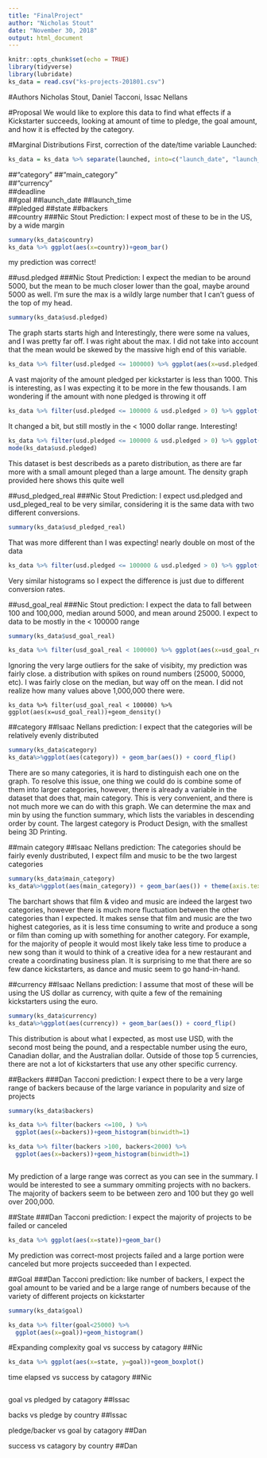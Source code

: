 ```yaml
---
title: "FinalProject"
author: "Nicholas Stout"
date: "November 30, 2018"
output: html_document
---
```


```r
knitr::opts_chunk$set(echo = TRUE)
library(tidyverse)
library(lubridate)
ks_data = read.csv("ks-projects-201801.csv")
```
#Authors
Nicholas Stout, Daniel Tacconi, Issac Nellans

#Proposal
We would like to explore this data to find what effects if a Kickstarter succeeds, looking at amount of time to pledge, the goal amount, and how it is effected by the category.

#Marginal Distributions
First, correction of the date/time variable Launched:
```r
ks_data = ks_data %>% separate(launched, into=c("launch_date", "launch_time"), sep = " ")# %>% mutate(launch_date = ymd(launch_date), deadline = ymd(deadline), ID = as.factor(ID))
```
##"category"
##"main_category"    
##"currency"         
##deadline       
##goal
##launch_date
##launch_time    
##pledged
##state
##backers        
##country
###Nic Stout
Prediction: I expect most of these to be in the US, by a wide margin
```r
summary(ks_data$country)
ks_data %>% ggplot(aes(x=country))+geom_bar()
```

my prediction was correct!

##usd.pledged
###Nic Stout
Prediction: I expect the median to be around 5000, but the mean to be much closer lower than the goal, maybe around 5000 as well. I'm sure the max is a wildly large number that I can't guess of the top of my head.
```r
summary(ks_data$usd.pledged)
```

The graph starts starts high and Interestingly, there were some na values, and I was pretty far off. I was right about the max. I did not take into account that the mean would be skewed by the massive high end of this variable.

```r
ks_data %>% filter(usd.pledged <= 100000) %>% ggplot(aes(x=usd.pledged))+geom_histogram(binwidth=1000)
```

A vast majority of the amount pledged per kickstarter is less than 1000. This is interesting, as I was expecting it to be more in the few thousands. I am wondering if the amount with none pledged is throwing it off
```r
ks_data %>% filter(usd.pledged <= 100000 & usd.pledged > 0) %>% ggplot(aes(x=usd.pledged))+geom_histogram(binwidth=1000)
```

It changed a bit, but still mostly in the < 1000 dollar range. Interesting!

```r
ks_data %>% filter(usd.pledged <= 100000 & usd.pledged > 0) %>% ggplot(aes(x=usd.pledged))+geom_density()
mode(ks_data$usd.pledged)
```

This dataset is best describeds as a pareto distribution, as there are far more with a small amount pleged than a large amount. The density graph provided here shows this quite well

##usd_pledged_real
###Nic Stout
Prediction: I expect usd.pledged and usd_pleged_real to be very similar, considering it is the same data with two different conversions.
```r
summary(ks_data$usd_pledged_real)
```

That was more different than I was expecting! nearly double on most of the data
```r
ks_data %>% filter(usd.pledged <= 100000 & usd.pledged > 0) %>% ggplot(aes(x=usd.pledged))+geom_histogram(binwidth=1000)
```

Very similar histograms so I expect the difference is just due to different conversion rates.

##usd_goal_real
###Nic Stout
prediction: I expect the data to fall between 100 and 100,000, median around 5000, and mean around 25000. I expect to data to be mostly in the < 100000 range
```r
summary(ks_data$usd_goal_real)
```
```r
ks_data %>% filter(usd_goal_real < 100000) %>% ggplot(aes(x=usd_goal_real))+geom_histogram(binwidth=1000)
```

Ignoring the very large outliers for the sake of visibity, my prediction was fairly close. a distribution with spikes on round numbers (25000, 50000, etc). I was fairly close on the median, but way off on the mean. I did not realize how many values above 1,000,000 there were.

```{}
ks_data %>% filter(usd_goal_real < 100000) %>% ggplot(aes(x=usd_goal_real))+geom_density()
```

##category
##Isaac Nellans
prediction: I expect that the categories will be relatively evenly distributed
```r
summary(ks_data$category)
ks_data%>%ggplot(aes(category)) + geom_bar(aes()) + coord_flip()
```
There are so many categories, it is hard to distinguish each one on the graph. To resolve this issue, one thing we could do is combine some of them into larger categories, however, there is already a variable in the dataset that does that, main category. This is very convenient, and there is not much more we can do with this graph. We can determine the max and min by using the function summary, which lists the variables in descending order by count. The largest category is Product Design, with the smallest being 3D Printing.

##main category
##Isaac Nellans
prediction: The categories should be fairly evenly dustributed, I expect film and music to be the two largest categories
```r
summary(ks_data$main_category)
ks_data%>%ggplot(aes(main_category)) + geom_bar(aes()) + theme(axis.text.x = element_text(angle=45,vjust=1, hjust=1))
```
The barchart shows that film & video and music are indeed the largest two categories, however there is much more fluctuation between the other categories than I expected. It makes sense that film and music are the two highest categories, as it is less time consuming to write and produce a song or film than coming up with something for another category. For example, for the majority of people it would most likely take less time to produce a new song than it would to think of a creative idea for a new restaurant and create a coordinating business plan. It is surprising to me that there are so few dance kickstarters, as dance and music seem to go hand-in-hand.

##currency
##Isaac Nellans
prediction: I assume that most of these will be using the US dollar as currency, with quite a few of the remaining kickstarters using the euro.
```r
summary(ks_data$currency)
ks_data%>%ggplot(aes(currency)) + geom_bar(aes()) + coord_flip()
```
This distribution is about what I expected, as most use USD, with the second most being the pound, and a respectable number using the euro, Canadian dollar, and the Australian dollar. Outside of those top 5 currencies, there are not a lot of kickstarters that use any other specific currency.


##Backers
###Dan Tacconi
prediction: I expect there to be a very large range of backers because of the large variance in popularity and size of projects
```r

summary(ks_data$backers)

ks_data %>% filter(backers <=100, ) %>%
  ggplot(aes(x=backers))+geom_histogram(binwidth=1)

ks_data %>% filter(backers >100, backers<2000) %>%
  ggplot(aes(x=backers))+geom_histogram(binwidth=1)



```

My prediction of a large range was correct as you can see in the summary. I would be interested to see a summary ommiting projects with no backers. The majority of backers seem to be between zero and 100 but they go well over 200,000.

##State
###Dan Tacconi
prediction: I expect the majority of projects to be failed or canceled
```r
ks_data %>% ggplot(aes(x=state))+geom_bar()
```
My prediction was correct-most projects failed and a large portion were canceled but more projects succeeded than I expected.

##Goal
###Dan Tacconi
prediction: like number of backers, I expect the goal amount to be varied and be a large range of numbers because of the variety of different projects on kickstarter
```r
summary(ks_data$goal)

ks_data %>% filter(goal<25000) %>%
  ggplot(aes(x=goal))+geom_histogram()
```


#Expanding complexity
goal vs success
    by catagory
##Nic
```r
ks_data %>% ggplot(aes(x=state, y=goal))+geom_boxplot()
```

time elapsed vs success
    by catagory
##Nic
```r

```

goal vs pledged
    by catagory
##Issac

backs vs pledge
    by country
##Issac

pledge/backer vs goal
    by catagory
##Dan

success vs catagory
    by country
##Dan


```r

```
